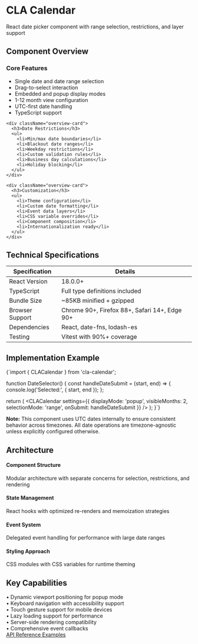 
<Meta title="Welcome" />

<style>{`
  .welcome-container {
    font-family: -apple-system, BlinkMacSystemFont, 'Segoe UI', Roboto, 'Helvetica Neue', Arial, sans-serif;
    color: #24292e;
    line-height: 1.6;
    max-width: 1200px;
    margin: 0 auto;
  }
  
  .welcome-header {
    border-bottom: 1px solid #e1e4e8;
    padding-bottom: 2rem;
    margin-bottom: 3rem;
  }
  
  .welcome-header h1 {
    font-size: 2.5rem;
    font-weight: 600;
    margin: 0 0 0.5rem 0;
    color: #24292e;
  }
  
  .welcome-header p {
    font-size: 1.125rem;
    color: #586069;
    margin: 0;
  }
  
  .overview-grid {
    display: grid;
    grid-template-columns: repeat(auto-fit, minmax(300px, 1fr));
    gap: 2rem;
    margin: 3rem 0;
  }
  
  .overview-card {
    border: 1px solid #e1e4e8;
    border-radius: 6px;
    padding: 1.5rem;
    background: #ffffff;
  }
  
  .overview-card h3 {
    font-size: 1.125rem;
    font-weight: 600;
    margin: 0 0 0.75rem 0;
    color: #24292e;
  }
  
  .overview-card ul {
    margin: 0;
    padding-left: 1.25rem;
    color: #586069;
  }
  
  .overview-card li {
    margin-bottom: 0.5rem;
    font-size: 0.875rem;
  }
  
  .section-header {
    font-size: 1.5rem;
    font-weight: 600;
    margin: 3rem 0 1.5rem 0;
    color: #24292e;
  }
  
  .tech-section {
    background: #f6f8fa;
    border-radius: 6px;
    padding: 2rem;
    margin: 2rem 0;
  }
  
  .tech-grid {
    display: grid;
    grid-template-columns: repeat(auto-fit, minmax(200px, 1fr));
    gap: 1.5rem;
    margin-top: 1.5rem;
  }
  
  .tech-item {
    background: #ffffff;
    border: 1px solid #e1e4e8;
    border-radius: 6px;
    padding: 1rem;
  }
  
  .tech-item h4 {
    font-size: 0.875rem;
    font-weight: 600;
    margin: 0 0 0.5rem 0;
    color: #24292e;
  }
  
  .tech-item p {
    font-size: 0.813rem;
    color: #586069;
    margin: 0;
  }
  
  .code-example {
    background: #f6f8fa;
    border: 1px solid #e1e4e8;
    border-radius: 6px;
    padding: 1.5rem;
    margin: 1.5rem 0;
    font-family: SFMono-Regular, Consolas, 'Liberation Mono', Menlo, monospace;
    font-size: 0.875rem;
    overflow-x: auto;
  }
  
  .feature-list {
    display: grid;
    grid-template-columns: repeat(auto-fit, minmax(250px, 1fr));
    gap: 1rem;
    margin: 1.5rem 0;
  }
  
  .feature-item {
    display: flex;
    align-items: flex-start;
    gap: 0.75rem;
  }
  
  .feature-icon {
    color: #0366d6;
    font-size: 1rem;
    line-height: 1.5;
  }
  
  .feature-text {
    flex: 1;
    font-size: 0.875rem;
    color: #586069;
  }
  
  .nav-section {
    border-top: 1px solid #e1e4e8;
    margin-top: 3rem;
    padding-top: 2.5rem;
    display: flex;
    gap: 1.5rem;
    align-items: center;
    justify-content: center;
  }
  
  .nav-button {
    display: inline-flex;
    align-items: center;
    padding: 1rem 2.5rem;
    background: transparent;
    color: #586069;
    text-decoration: none;
    border-radius: 8px;
    font-weight: 600;
    font-size: 1rem;
    letter-spacing: 0.01em;
    transition: all 0.15s ease;
    border: 2px solid #d1d5da;
    cursor: pointer;
    box-shadow: none;
    position: relative;
  }
  
  .nav-button:hover {
    background: #f6f8fa;
    color: #24292e;
    border-color: #959da5;
    transform: translateY(-1px);
    box-shadow: 0 2px 4px rgba(0,0,0,0.08);
  }
  
  .nav-button.secondary {
    background: transparent;
    color: #586069;
    border: 2px solid #d1d5da;
    box-shadow: none;
  }
  
  .nav-button.secondary:hover {
    background: #f6f8fa;
    color: #24292e;
    border-color: #959da5;
    transform: translateY(-1px);
    box-shadow: 0 2px 4px rgba(0,0,0,0.08);
  }
  
  .specs-table {
    width: 100%;
    border-collapse: collapse;
    margin: 1.5rem 0;
  }
  
  .specs-table th,
  .specs-table td {
    text-align: left;
    padding: 0.75rem;
    border-bottom: 1px solid #e1e4e8;
    font-size: 0.875rem;
  }
  
  .specs-table th {
    font-weight: 600;
    color: #24292e;
    background: #f6f8fa;
  }
  
  .specs-table td {
    color: #586069;
  }
  
  .notice {
    background: #f1f8ff;
    border: 1px solid #c8e1ff;
    border-radius: 6px;
    padding: 1rem;
    margin: 1.5rem 0;
    font-size: 0.875rem;
    color: #0366d6;
  }
`}</style>

<div className="welcome-container">
  <div className="welcome-header">
    <h1>CLA Calendar</h1>
    <p>React date picker component with range selection, restrictions, and layer support</p>
  </div>

  <h2 className="section-header">Component Overview</h2>
  
  <div className="overview-grid">
    <div className="overview-card">
      <h3>Core Features</h3>
      <ul>
        <li>Single date and date range selection</li>
        <li>Drag-to-select interaction</li>
        <li>Embedded and popup display modes</li>
        <li>1-12 month view configuration</li>
        <li>UTC-first date handling</li>
        <li>TypeScript support</li>
      </ul>
    </div>
    
    <div className="overview-card">
      <h3>Date Restrictions</h3>
      <ul>
        <li>Min/max date boundaries</li>
        <li>Blackout date ranges</li>
        <li>Weekday restrictions</li>
        <li>Custom validation rules</li>
        <li>Business day calculations</li>
        <li>Holiday blocking</li>
      </ul>
    </div>
    
    <div className="overview-card">
      <h3>Customization</h3>
      <ul>
        <li>Theme configuration</li>
        <li>Custom date formatting</li>
        <li>Event data layers</li>
        <li>CSS variable overrides</li>
        <li>Component composition</li>
        <li>Internationalization ready</li>
      </ul>
    </div>
  </div>

  <h2 className="section-header">Technical Specifications</h2>
  
  <table className="specs-table">
    <thead>
      <tr>
        <th>Specification</th>
        <th>Details</th>
      </tr>
    </thead>
    <tbody>
      <tr>
        <td>React Version</td>
        <td>18.0.0+</td>
      </tr>
      <tr>
        <td>TypeScript</td>
        <td>Full type definitions included</td>
      </tr>
      <tr>
        <td>Bundle Size</td>
        <td>~85KB minified + gzipped</td>
      </tr>
      <tr>
        <td>Browser Support</td>
        <td>Chrome 90+, Firefox 88+, Safari 14+, Edge 90+</td>
      </tr>
      <tr>
        <td>Dependencies</td>
        <td>React, date-fns, lodash-es</td>
      </tr>
      <tr>
        <td>Testing</td>
        <td>Vitest with 90%+ coverage</td>
      </tr>
    </tbody>
  </table>

  <h2 className="section-header">Implementation Example</h2>
  
  <div className="code-example">
{`import { CLACalendar } from 'cla-calendar';

function DateSelector() {
  const handleDateSubmit = (start, end) => {
    console.log('Selected:', { start, end });
  };

  return (
    <CLACalendar 
      settings={{
        displayMode: 'popup',
        visibleMonths: 2,
        selectionMode: 'range',
        onSubmit: handleDateSubmit
      }}
    />
  );
}`}
  </div>

  <div className="notice">
    <strong>Note:</strong> This component uses UTC dates internally to ensure consistent behavior across timezones. All date operations are timezone-agnostic unless explicitly configured otherwise.
  </div>

  <h2 className="section-header">Architecture</h2>
  
  <div className="tech-section">
    <div className="tech-grid">
      <div className="tech-item">
        <h4>Component Structure</h4>
        <p>Modular architecture with separate concerns for selection, restrictions, and rendering</p>
      </div>
      <div className="tech-item">
        <h4>State Management</h4>
        <p>React hooks with optimized re-renders and memoization strategies</p>
      </div>
      <div className="tech-item">
        <h4>Event System</h4>
        <p>Delegated event handling for performance with large date ranges</p>
      </div>
      <div className="tech-item">
        <h4>Styling Approach</h4>
        <p>CSS modules with CSS variables for runtime theming</p>
      </div>
    </div>
  </div>

  <h2 className="section-header">Key Capabilities</h2>
  
  <div className="feature-list">
    <div className="feature-item">
      <span className="feature-icon">•</span>
      <span className="feature-text">Dynamic viewport positioning for popup mode</span>
    </div>
    <div className="feature-item">
      <span className="feature-icon">•</span>
      <span className="feature-text">Keyboard navigation with accessibility support</span>
    </div>
    <div className="feature-item">
      <span className="feature-icon">•</span>
      <span className="feature-text">Touch gesture support for mobile devices</span>
    </div>
    <div className="feature-item">
      <span className="feature-icon">•</span>
      <span className="feature-text">Lazy loading support for performance</span>
    </div>
    <div className="feature-item">
      <span className="feature-icon">•</span>
      <span className="feature-text">Server-side rendering compatibility</span>
    </div>
    <div className="feature-item">
      <span className="feature-icon">•</span>
      <span className="feature-text">Comprehensive event callbacks</span>
    </div>
  </div>

  <div className="nav-section">
    <a href="?path=/docs/overview--docs" className="nav-button">
      API Reference
    </a>
    <a href="?path=/docs/getting-started--docs" className="nav-button secondary">
      Examples
    </a>
  </div>
</div>